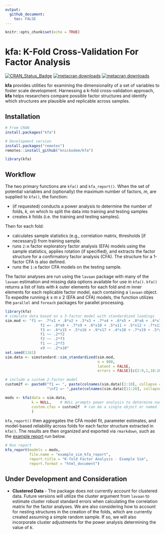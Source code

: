 ```yaml
---
output:
  github_document:
    toc: FALSE
---
```


```r
knitr::opts_chunk$set(echo = TRUE)
```

# kfa: K-Fold Cross-Validation For Factor Analysis

[![CRAN_Status_Badge](https://www.r-pkg.org/badges/version/kfa)](https://cran.r-project.org/package=kfa)
[![metacran downloads](https://cranlogs.r-pkg.org/badges/kfa)](https://cran.r-project.org/package=kfa) 
[![metacran downloads](https://cranlogs.r-pkg.org/badges/grand-total/kfa)](https://cran.r-project.org/package=kfa)

**kfa** provides utilities for examining the dimensionality of a set of variables to foster scale development. Harnessing a k-fold cross-validation approach, **kfa** helps researchers compare possible factor structures and identify which structures are plausible and replicable across samples.

## Installation

```r
# From CRAN
install.packages("kfa")

# Development version
install.packages("remotes")
remotes::install_github("knickodem/kfa")

library(kfa)
```

## Workflow

The two primary functions are `kfa()` and `kfa_report()`. When the set of potential variables and (optionally) the maximum number of factors, *m*, are supplied to `kfa()`, the function:

* (if requested) conducts a power analysis to determine the number of folds, *k*, on which to split the data into training and testing samples
* creates *k* folds (i.e. the training and testing samples).

Then for each fold:

* calculates sample statistics (e.g., correlation matrix, thresholds [if necessary]) from training sample.
* runs `2:m` factor exploratory factor analysis (EFA) models using the sample statistics, applies rotation (if specified), and extracts the factor structure for a confirmatory factor analysis (CFA). The structure for a 1-factor CFA is also defined.
* runs the `1:m` factor CFA models on the testing sample.

The factor analyses are run using the `lavaan` package with many of the `lavaan` estimation and missing data options available for use in `kfa()`. `kfa()` returns a list of lists with *k* outer elements for each fold and *m* inner elements for each replicable factor model, each containing a `lavaan` object. To expedite running *k* x *m* x 2 (EFA and CFA) models, the function utilizes the `parallel` and `foreach` packages for parallel processing.

```r
library(kfa)
# simulate data based on a 3-factor model with standardized loadings
sim.mod <- "f1 =~ .7*x1 + .8*x2 + .3*x3 + .7*x4 + .6*x5 + .8*x6 + .4*x7
                f2 =~ .8*x8 + .7*x9 + .6*x10 + .5*x11 + .5*x12 + .7*x13 + .6*x14
                f3 =~ .6*x15 + .5*x16 + .9*x17 + .4*x18 + .7*x19 + .5*x20
                f1 ~~ .2*f2
                f2 ~~ .2*f3
                f1 ~~ .2*f3
                x9 ~~ .2*x10"
set.seed(1161)
sim.data <- simstandard::sim_standardized(sim.mod,
                                          n = 900,
                                          latent = FALSE,
                                          errors = FALSE)[c(2:9,1,10:20)]

# include a custom 2-factor model
custom2f <- paste0("f1 =~ ", paste(colnames(sim.data)[1:10], collapse = " + "),
                   "\nf2 =~ ",paste(colnames(sim.data)[11:20], collapse = " + "))

mods <- kfa(data = sim.data,
            k = NULL,    # NULL prompts power analysis to determine number of folds
            custom.cfas = custom2f  # can be a single object or named list
            )

```


`kfa_report()` then aggregates the CFA model fit, parameter estimates, and model-based reliability across folds for each factor structure extracted in `kfa()`. The results are then organized and exported via `rmarkdown`, such as the [example report](https://htmlpreview.github.io/?https://github.com/knickodem/kfa/blob/main/README%20Example%20Reports/example_sim_kfa_report.html) run below.

```r
# Run report
kfa_report(models = mods,
           file.name = "example_sim_kfa_report",
           report.title = "K-fold Factor Analysis - Example Sim",
           report.format = "html_document")
```


## Under Development and Consideration

* **Clustered Data** - The package does not currently account for clustered data. Future versions will utilize the cluster argument from `lavaan` to estimate cluster robust standard errors when calculating the correlation matrix for the factor analyses. We are also considering how to account for nesting structures in the creation of the folds, which are currently created assuming a simple random sample. If so, we will also incorporate cluster adjustments for the power analysis determining the value of *k*.



